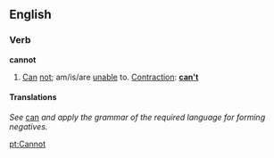 ==English==
===Verb===
'''cannot'''

#[[Can]] [[not]]; am/is/are [[unable]] to.  [[Contraction]]: '''[[can't]]'''

====Translations====
''See'' [[can]] ''and apply the grammar of the required language for forming negatives.''

[[pt:Cannot]]